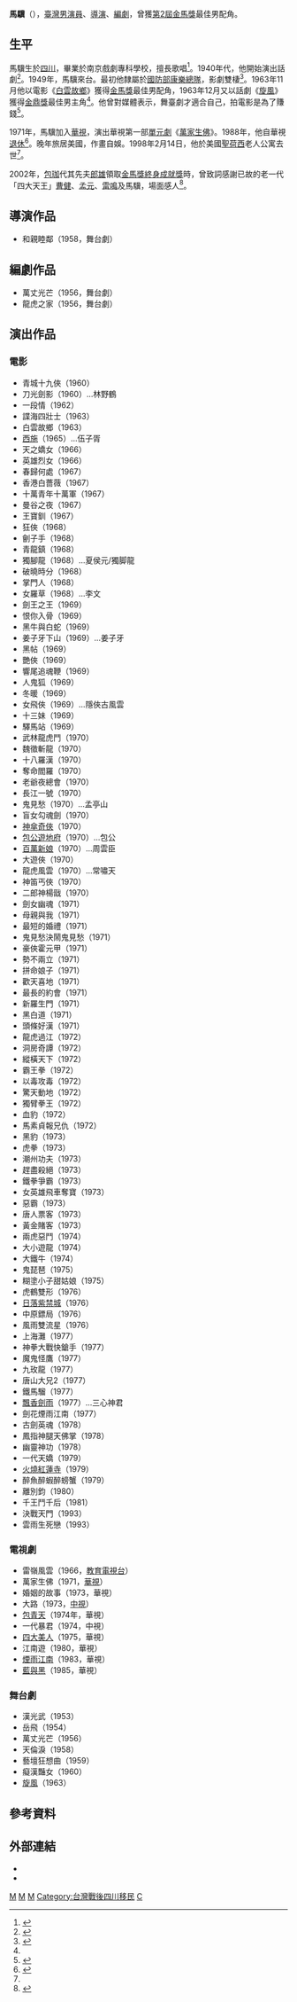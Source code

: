 {{otheruses|other=同名女演員|馬驥 (女演員)}}
{{藝人
|姓名 = 馬驥
|類型 = 男演員
|圖片 = 
|圖片尺寸 =
|圖片簡介 =
|羅馬拼音 = Chi Ma
|英文名 =
|暱稱 =
|國籍 = {{ROC}}
|籍貫 = 
|出生日期 = {{birth_date|1924|4|29}}
|出生地點 = {{ROC-1912|四川省}}
|逝世日期 = {{death_date_and_age|1998|2|14|1924|4|29}}<ref name=death01>{{cite news|title=馬驥月中也走了|url=|newspaper=[[民生報|民生報]]|accessdate=|date=1998-02-25}}</ref><ref name=death02>{{cite web|title=老牌包青天馬驥病逝|url=|newspaper=[[聯合報|聯合報]]|accessdate=|date=1998-02-25}}</ref>
|逝世地點 = {{USA}}[[聖荷西_(加利福尼亞州)|聖荷西]]
|職業 = [[演員|演員]]、[[導演|導演]]、[[編劇|編劇]]
|語言 = 
|教育程度 = 
|配偶 = 孫遜<ref name=death02></ref>
|兒女 = 一兒一女
|出道地點 = 
|出道作 = 
|出道日期 = 
|代表作 = 
|活躍年代 = 1940年代-1993年
|唱片公司 =
|經紀公司 =
|網站 = 
|獎項 = {{awards|name=[[金馬獎|金馬獎]] |award=最佳男配角 |year=1963年 |title=《[[白雲故鄉|白雲故鄉]]》 |role=}}
|IMDb = 0530842
}}

'''馬驥'''（{{bd|1924年|4月29日|1998年|2月14日|CatIdx=M}}），[[臺灣|臺灣]][[男演員|男演員]]、[[導演|導演]]、[[編劇|編劇]]，曾獲[[第2屆金馬獎|第2屆金馬獎]]最佳男配角。

==生平==
馬驥生於[[四川|四川]]，畢業於南京戲劇專科學校，擅長歌唱<ref name=edu>{{cite news|title=銀河|url=|newspaper=聯合報|author=范倫|accessdate=|date=1968-12-07}}</ref>。1940年代，他開始演出話劇<ref name=stage>{{cite news|title=金鼎獎給話劇帶來希望|url=|newspaper=聯合報|author=[[姚鳳磐|姚鳳磐]]|accessdate=|date=1963-12-26}}</ref>。1949年，馬驥來台。最初他隸屬於[[國防部康樂總隊|國防部康樂總隊]]，影劇雙棲<ref name=kongle>{{cite news|title=大小演員雙星輝映|url=|newspaper=聯合報|author=戴獨行|accessdate=|date=1969-06-21}}</ref>。1963年11月他以電影《[[白雲故鄉|白雲故鄉]]》獲得[[金馬獎|金馬獎]]最佳男配角，1963年12月又以話劇《[[旋風_(小說)|旋風]]》獲得[[金鼎獎|金鼎獎]]最佳男主角<ref name=stage></ref>。他曾對媒體表示，舞臺劇才適合自己，拍電影是為了賺錢<ref name=money>{{cite news|title=優良國片頒獎典禮拾雋|author=姚鳳磬|url=|newspaper=聯合報|accessdate=|date=1963-11-01}}</ref>。

1971年，馬驥加入[[華視|華視]]，演出華視第一部[[單元劇|單元劇]]《[[萬家生佛|萬家生佛]]》。1988年，他自華視[[退休|退休]]<ref name=retire>{{cite web|title=資深藝人珍重再見|url=|newspaper=民生報|accessdate=|date=1988-09-01}}</ref>。晚年旅居美國，作畫自娛。1998年2月14日，他於美國[[聖荷西_(加利福尼亞州)|聖荷西]]老人公寓去世<ref name=death01></ref>。

2002年，[[包珈|包珈]]代其先夫[[郎雄|郎雄]]領取[[金馬獎終身成就獎|金馬獎終身成就獎]]時，曾致詞感謝已故的老一代「四大天王」[[曹健|曹健]]、[[孟元|孟元]]、[[雷鳴_(臺灣演員)|雷鳴]]及馬驥，場面感人<ref name=king>{{cite news|title=郎雄獲終身成就獎|url=|newspaper=聯合報|author=葛大維|accessdate=|date=2002-11-13}}</ref>。

==導演作品==
*和親睦鄰（1958，舞台劇）

==編劇作品==
*萬丈光芒（1956，舞台劇）
*龍虎之家（1956，舞台劇）

==演出作品==
===電影===
*青城十九俠（1960）
*刀光劍影（1960）...林野鶴
*一段情（1962）
*諜海四壯士（1963）
*白雲故鄉（1963）
*[[西施|西施]]（1965）...伍子胥
*天之嬌女（1966）
*英雄烈女（1966）
*春歸何處（1967）
*香港白薔薇（1967）
*十萬青年十萬軍（1967）
*曼谷之夜（1967）
*王寶釧（1967）
*狂俠（1968）
*劊子手（1968）
*青龍鎮（1968）
*獨腳龍（1968）...夏侯元/獨脚龍
*破曉時分（1968）
*掌門人（1968）
*女羅草（1968）...李文
*劍王之王（1969）
*恨你入骨（1969）
*黑牛與白蛇（1969）
*姜子牙下山（1969）...姜子牙
*黑帖（1969）
*艷俠（1969）
*響尾追魂鞭（1969）
*人鬼狐（1969）
*冬暖（1969）
*女飛俠（1969）...隱俠古風雲
*十三妹（1969）
*驛馬站（1969）
*武林龍虎鬥（1970）
*魏徵斬龍（1970）
*十八羅漢（1970）
*奪命閻羅（1970）
*老爺夜總會（1970）
*長江一號（1970）
*鬼見愁（1970）...孟亭山
*盲女勾魂劍（1970）
*[[神傘奇俠|神傘奇俠]]（1970）
*[[包公遊地府|包公遊地府]]（1970）...包公
*[[百萬新娘|百萬新娘]]（1970）...周雲臣
*大遊俠（1970）
*龍虎風雲（1970）...常嘯天
*神笛丐俠（1970）
*二郎神楊戩（1970）
*劍女幽魂（1971）
*母親與我（1971）
*最短的婚禮（1971）
*鬼見愁決鬧鬼見愁（1971）
*豪俠霍元甲（1971）
*勢不兩立（1971）
*拼命娘子（1971）
*歡天喜地（1971）
*最長的約會（1971）
*新羅生門（1971）
*黑白道（1971）
*頭條好漢（1971）
*龍虎過江（1972）
*洞房奇譚（1972）
*縱橫天下（1972）
*霸王拳（1972）
*以毒攻毒（1972）
*驚天動地（1972）
*獨臂拳王（1972）
*血豹（1972）
*馬素貞報兄仇（1972）
*黑豹（1973）
*虎拳（1973）
*潮州功夫（1973）
*趕盡殺絕（1973）
*鐵拳爭霸（1973）
*女英雄飛車奪寶（1973）
*惡霸（1973）
*唐人票客（1973）
*黃金賭客（1973）
*兩虎惡鬥（1974）
*大小遊龍（1974）
*大鐵牛（1974）
*鬼琵琶（1975）
*糊塗小子甜姑娘（1975）
*虎鶴雙形（1976）
*[[日落紫禁城|日落紫禁城]]（1976）
*中原鏢局（1976）
*風雨雙流星（1976）
*上海灘（1977）
*神拳大戰快鎗手（1977）
*魔鬼怪鷹（1977）
*九玫龍（1977）
*唐山大兄2（1977）
*鐵馬騮（1977）
*[[飄香劍雨_(電影)|飄香劍雨]]（1977）...三心神君
*劍花煙雨江南（1977）
*古劍英魂（1978）
*鳳指神腿天佛掌（1978）
*幽靈神功（1978）
*一代天嬌（1979）
*[[火燒紅蓮寺|火燒紅蓮寺]]（1979）
*醉魚醉蝦醉螃蟹（1979）
*離別鈞（1980）
*千王鬥千后（1981）
*決戰天門（1993）
*雲雨生死戀（1993）

===電視劇===
*雷嶺風雲（1966，[[教育電視廣播電台|教育電視台]]）
*萬家生佛（1971，[[華視|華視]]）
*婚姻的故事（1973，華視）
*大路（1973，[[中視|中視]]）
*[[包青天_(1974年電視劇)|包青天]]（1974年，華視）
*一代暴君（1974，中視）
*[[四大美人|四大美人]]（1975，華視）
*江南遊（1980，華視）
*[[煙雨江南|煙雨江南]]（1983，華視）
*[[藍與黑|藍與黑]]（1985，華視）

===舞台劇===
*漢光武（1953）
*岳飛（1954）
*萬丈光芒（1956）
*天倫淚（1958）
*藝壇狂想曲（1959）
*癡漢豔女（1960）
*[[旋風_(小說)|旋風]]（1963）



==參考資料==
{{reflist}}

==外部連結==
*{{imdb name|0530842|馬驥}}{{en}}
*{{Hkmdb name|3334|馬驥}}

{{金馬獎最佳男配角|第2屆}}

{{DEFAULTSORT:Ma馬}}
[[Category:金馬獎最佳男配角獲得者|M]]
[[Category:臺灣電影男演員|M]]
[[Category:臺灣電視男演員|M]]
[[Category:台灣戰後四川移民|Category:台灣戰後四川移民]]
[[Category:馬姓|C]]